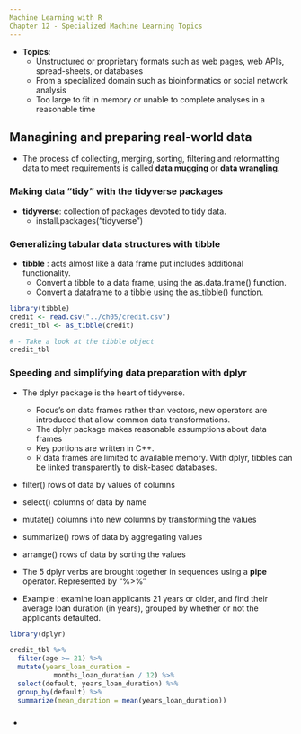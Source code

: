 ```yaml
---
Machine Learning with R
Chapter 12 - Specialized Machine Learning Topics
---
```


  - <b>Topics</b>:
    - Unstructured or proprietary formats such as web pages, web APIs, spread-sheets, or databases
    - From a specialized domain such as bioinformatics or social network analysis
    - Too large to fit in memory or unable to complete analyses in a reasonable time

## Managining and preparing real-world data

  - The process of collecting, merging, sorting, filtering and reformatting data to meet requirements is called <b>data mugging</b> or <b>data wrangling</b>.

### Making data "tidy" with the tidyverse packages

  - <b>tidyverse</b>: collection of packages devoted to tidy data.
    - install.packages("tidyverse")

### Generalizing tabular data structures with tibble

  - <b>tibble</b> : acts almost like a data frame put includes additional functionality.
    - Convert a tibble to a data frame, using the as.data.frame() function.
    - Convert a dataframe to a tibble using the as_tibble() function.
  
```r
library(tibble)
credit <- read.csv("../ch05/credit.csv")
credit_tbl <- as_tibble(credit)

# - Take a look at the tibble object
credit_tbl
```

### Speeding and simplifying data preparation with dplyr

  - The dplyr package is the heart of tidyverse.
    - Focus's on data frames rather than vectors, new operators are introduced that allow common data transformations.
    - The dplyr package makes reasonable assumptions about data frames
    - Key portions are written in C++.
    - R data frames are limited to available memory.  With dplyr, tibbles can be linked transparently to disk-based databases.
  
  - filter() rows of data by values of columns
  - select() columns of data by name
  - mutate() columns into new columns by transforming the values
  - summarize() rows of data by aggregating values
  - arrange() rows of data by sorting the values
  
  - The 5 dplyr verbs are brought together in  sequences using a <b>pipe</b> operator.  Represented by "%>%"

  - Example : examine loan applicants 21 years or older, and find their average loan duration (in years), grouped by whether or not the applicants defaulted.
```r
library(dplyr)

credit_tbl %>%
  filter(age >= 21) %>%
  mutate(years_loan_duration = 
           months_loan_duration / 12) %>%
  select(default, years_loan_duration) %>%
  group_by(default) %>%
  summarize(mean_duration = mean(years_loan_duration))
```

### 

  - 

